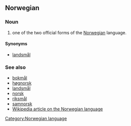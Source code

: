 ==Norwegian==
===Noun===
#one of the two official forms of the [[Norwegian]] language.

====Synonyms====
*[[landsmål]]
===See also===
*[[bokmål]]
*[[høgnorsk]]
*[[landsmål]]
*[[norsk]]
*[[riksmål]]
*[[samnorsk]]
*[[w:Norwegian language|Wikipedia article on the Norwegian language]]

[[Category:Norwegian language]]
